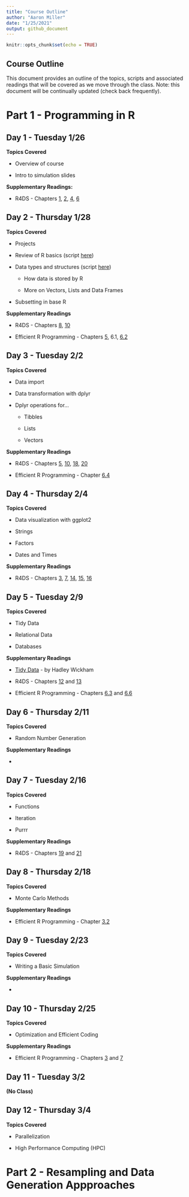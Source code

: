 ```yaml
---
title: "Course Outline"
author: "Aaron Miller"
date: "1/25/2021"
output: github_document
---
```


```r
knitr::opts_chunk$set(echo = TRUE)
```

## Course Outline

This document provides an outline of the topics, scripts and associated readings that will be covered as we move through the class. Note: this document will be continually updated (check back frequently).

# Part 1 - Programming in R

## Day 1 - Tuesday 1/26

**Topics Covered**

-   Overview of course

-   Intro to simulation slides

**Supplementary Readings:**

-   R4DS - Chapters [1](https://r4ds.had.co.nz/introduction.html), [2](https://r4ds.had.co.nz/explore-intro.html), [4](https://r4ds.had.co.nz/workflow-basics.html), [6](https://r4ds.had.co.nz/workflow-scripts.html)

## Day 2 - Thursday 1/28

**Topics Covered**

-   Projects

-   Review of R basics (script [here](https://github.com/aarmiller/SimEpi/blob/main/in_class_scripts/basics.R))

-   Data types and structures (script [here](https://github.com/aarmiller/SimEpi/blob/main/in_class_scripts/data_types_objects_subsetting.R))

    -   How data is stored by R

    -   More on Vectors, Lists and Data Frames

-   Subsetting in base R

**Supplementary Readings**

-   R4DS - Chapters [8](https://r4ds.had.co.nz/workflow-projects.html), [10](https://r4ds.had.co.nz/tibbles.html)

-   Efficient R Programming - Chapters [5](https://csgillespie.github.io/efficientR/input-output.html), 6.1, [6.2](https://csgillespie.github.io/efficientR/data-carpentry.html#efficient-data-frames-with-tibble)

## Day 3 - Tuesday 2/2

**Topics Covered**

-   Data import

-   Data transformation with dplyr

-   Dplyr operations for…

    -   Tibbles

    -   Lists

    -   Vectors

**Supplementary Readings**

-   R4DS - Chapters [5](https://r4ds.had.co.nz/transform.html), [10](https://r4ds.had.co.nz/tibbles.html), [18](https://r4ds.had.co.nz/pipes.html), [20](https://r4ds.had.co.nz/vectors.html)

-   Efficient R Programming - Chapter [6.4](https://csgillespie.github.io/efficientR/data-carpentry.html#dplyr)

## Day 4 - Thursday 2/4

**Topics Covered**

-   Data visualization with ggplot2

-   Strings

-   Factors

-   Dates and Times

**Supplementary Readings**

-   R4DS - Chapters [3](https://r4ds.had.co.nz/data-visualisation.html), [7](https://r4ds.had.co.nz/exploratory-data-analysis.html), [14](https://r4ds.had.co.nz/strings.html), [15](https://r4ds.had.co.nz/factors.html), [16](https://r4ds.had.co.nz/dates-and-times.html)

## Day 5 - Tuesday 2/9

**Topics Covered**

-   Tidy Data

-   Relational Data

-   Databases

**Supplementary Readings**

-   [Tidy Data](https://www.jstatsoft.org/article/view/v059i10) - by Hadley Wickham

-   R4DS - Chapters [12](https://r4ds.had.co.nz/tidy-data.html) and [13](https://r4ds.had.co.nz/relational-data.html)

-   Efficient R Programming - Chapters [6.3](https://csgillespie.github.io/efficientR/data-carpentry.html#tidying-data-with-tidyr-and-regular-expressions) and [6.6](https://csgillespie.github.io/efficientR/data-carpentry.html#working-with-databases)

## Day 6 - Thursday 2/11

**Topics Covered**

-   Random Number Generation

**Supplementary Readings**

-   

## Day 7 - Tuesday 2/16

**Topics Covered**

-   Functions

-   Iteration

-   Purrr

**Supplementary Readings**

-   R4DS - Chapters [19](https://r4ds.had.co.nz/functions.html) and [21](https://r4ds.had.co.nz/iteration.html)

## Day 8 - Thursday 2/18

**Topics Covered**

-   Monte Carlo Methods

**Supplementary Readings**

-   Efficient R Programming - Chapter [3.2](https://csgillespie.github.io/efficientR/programming.html#general)

## Day 9 - Tuesday 2/23

**Topics Covered**

-   Writing a Basic Simulation

**Supplementary Readings**

-   

## Day 10 - Thursday 2/25

**Topics Covered**

-   Optimization and Efficient Coding

**Supplementary Readings**

-   Efficient R Programming - Chapters [3](https://csgillespie.github.io/efficientR/programming.html#general) and [7](https://csgillespie.github.io/efficientR/performance.html)

## Day 11 - Tuesday 3/2

**(No Class)**

## Day 12 - Thursday 3/4

**Topics Covered**

-   Parallelization

-   High Performance Computing (HPC)

# Part 2 - Resampling and Data Generation Appproaches
